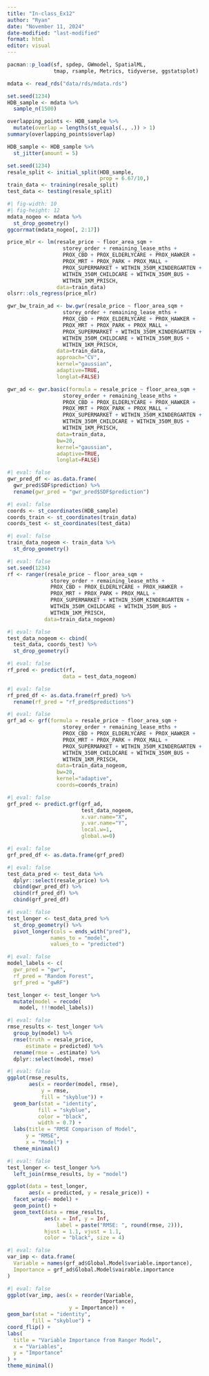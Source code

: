 ---
title: "In-class_Ex12"
author: "Ryan"
date: "November 11, 2024"
date-modified: "last-modified"
format: html
editor: visual
---



```{r}
pacman::p_load(sf, spdep, GWmodel, SpatialML, 
               tmap, rsample, Metrics, tidyverse, ggstatsplot)
```

```{r}
mdata <- read_rds("data/rds/mdata.rds")
```

```{r}
set.seed(1234)
HDB_sample <- mdata %>%
  sample_n(1500)
```

```{r}
overlapping_points <- HDB_sample %>%
  mutate(overlap = lengths(st_equals(., .)) > 1)
summary(overlapping_points$overlap)
```

```{r}
HDB_sample <- HDB_sample %>%
  st_jitter(amount = 5)
```


```{r}
set.seed(1234)
resale_split <- initial_split(HDB_sample, 
                              prop = 6.67/10,)
train_data <- training(resale_split)
test_data <- testing(resale_split)
```



```{r}
#| fig-width: 10
#| fig-height: 12
mdata_nogeo <- mdata %>%
  st_drop_geometry()
ggcorrmat(mdata_nogeo[, 2:17])
```

```{r}
price_mlr <- lm(resale_price ~ floor_area_sqm +
                  storey_order + remaining_lease_mths +
                  PROX_CBD + PROX_ELDERLYCARE + PROX_HAWKER +
                  PROX_MRT + PROX_PARK + PROX_MALL + 
                  PROX_SUPERMARKET + WITHIN_350M_KINDERGARTEN +
                  WITHIN_350M_CHILDCARE + WITHIN_350M_BUS +
                  WITHIN_1KM_PRISCH,
                data=train_data)
olsrr::ols_regress(price_mlr)
```

```{r}
gwr_bw_train_ad <- bw.gwr(resale_price ~ floor_area_sqm +
                  storey_order + remaining_lease_mths +
                  PROX_CBD + PROX_ELDERLYCARE + PROX_HAWKER +
                  PROX_MRT + PROX_PARK + PROX_MALL + 
                  PROX_SUPERMARKET + WITHIN_350M_KINDERGARTEN +
                  WITHIN_350M_CHILDCARE + WITHIN_350M_BUS +
                  WITHIN_1KM_PRISCH,
                data=train_data,
                approach="CV",
                kernel="gaussian",
                adaptive=TRUE,
                longlat=FALSE)
```

```{r}
gwr_ad <- gwr.basic(formula = resale_price ~ floor_area_sqm +
                  storey_order + remaining_lease_mths +
                  PROX_CBD + PROX_ELDERLYCARE + PROX_HAWKER +
                  PROX_MRT + PROX_PARK + PROX_MALL + 
                  PROX_SUPERMARKET + WITHIN_350M_KINDERGARTEN +
                  WITHIN_350M_CHILDCARE + WITHIN_350M_BUS +
                  WITHIN_1KM_PRISCH,
                data=train_data,
                bw=20,
                kernel="gaussian",
                adaptive=TRUE,
                longlat=FALSE)
```

```{r}
#| eval: false
gwr_pred_df <- as.data.frame(
  gwr_pred$SDF$prediction) %>%
  rename(gwr_pred = "gwr_pred$SDF$prediction")
```

```{r}
#| eval: false
coords <- st_coordinates(HDB_sample)
coords_train <- st_coordinates(train_data)
coords_test <- st_coordinates(test_data)
```

```{r}
#| eval: false
train_data_nogeom <- train_data %>% 
  st_drop_geometry()
```

```{r}
#| eval: false
set.seed(1234)
rf <- ranger(resale_price ~ floor_area_sqm +
              storey_order + remaining_lease_mths +
              PROX_CBD + PROX_ELDERLYCARE + PROX_HAWKER +
              PROX_MRT + PROX_PARK + PROX_MALL + 
              PROX_SUPERMARKET + WITHIN_350M_KINDERGARTEN +
              WITHIN_350M_CHILDCARE + WITHIN_350M_BUS +
              WITHIN_1KM_PRISCH,
            data=train_data_nogeom)
```

```{r}
#| eval: false
test_data_nogeom <- cbind(
  test_data, coords_test) %>%
  st_drop_geometry()
```

```{r}
#| eval: false
rf_pred <- predict(rf,
                  data = test_data_nogeom)
```

```{r}
#| eval: false
rf_pred_df <- as.data.frame(rf_pred) %>%
  rename(rf_pred = "rf_pred$predictions")
```

```{r}
#| eval: false
grf_ad <- grf(formula = resale_price ~ floor_area_sqm +
                  storey_order + remaining_lease_mths +
                  PROX_CBD + PROX_ELDERLYCARE + PROX_HAWKER +
                  PROX_MRT + PROX_PARK + PROX_MALL + 
                  PROX_SUPERMARKET + WITHIN_350M_KINDERGARTEN +
                  WITHIN_350M_CHILDCARE + WITHIN_350M_BUS +
                  WITHIN_1KM_PRISCH,
                data=train_data_nogeom,
                bw=20,
                kernel="adaptive",
                coords=coords_train)
```

```{r}
#| eval: false
grf_pred <- predict.grf(grf_ad,
                        test_data_nogeom,
                        x.var.name="X",
                        y.var.name="Y",
                        local.w=1,
                        global.w=0)
```

```{r}
#| eval: false
grf_pred_df <- as.data.frame(grf_pred)
```

```{r}
#| eval: false
test_data_pred <- test_data %>%
  dplyr::select(resale_price) %>%
  cbind(gwr_pred_df) %>% 
  cbind(rf_pred_df) %>%
  cbind(grf_pred_df)
```

```{r}
#| eval: false
test_longer <- test_data_pred %>%
  st_drop_geometry() %>%
  pivot_longer(cols = ends_with("pred"),
              names_to = "model",
              values_to = "predicted")
```

```{r}
#| eval: false
model_labels <- c(
  gwr_pred = "gwr",
  rf_pred = "Random Forest",
  grf_pred = "gwRF")

test_longer <- test_longer %>%
  mutate(model = recode(
    model, !!!model_labels))
```

```{r}
#| eval: false
rmse_results <- test_longer %>%
  group_by(model) %>%
  rmse(truth = resale_price,
      estimate = predicted) %>%
  rename(rmse = .estimate) %>%
  dplyr::select(model, rmse)
```

```{r}
#| eval: false
ggplot(rmse_results,
       aes(x = reorder(model, rmse),
           y = rmse,
           fill = "skyblue")) +
  geom_bar(stat = "identity",
          fill = "skyblue", 
          color = "black", 
          width = 0.7) +
  labs(title = "RMSE Comparison of Model",
      y = "RMSE", 
      x = "Model") +
  theme_minimal()
```

```{r}
#| eval: false
test_longer <- test_longer %>%
  left_join(rmse_results, by = "model")

ggplot(data = test_longer,
       aes(x = predicted, y = resale_price)) +
  facet_wrap(~ model) +
  geom_point() +
  geom_text(data = rmse_results, 
            aes(x = Inf, y = Inf,
                label = paste("RMSE: ", round(rmse, 2))),
            hjust = 1.1, vjust = 1.1, 
            color = "black", size = 4)

```

```{r}
#| eval: false
var_imp <- data.frame(
  Variable = names(grf_ad$Global.Model$variable.importance),
  Importance = grf_ad$Global.Model$vairable.importance
)
```

```{r}
#| eval: false
ggplot(var_imp, aes(x = reorder(Variable,
                              Importance),
                    y = Importance)) +
geom_bar(stat = "identity",
        fill = "skyblue") +
coord_flip() +
labs(
  title = "Variable Importance from Ranger Model",
  x = "Variables",
  y = "Importance"
) +
theme_minimal()
```
